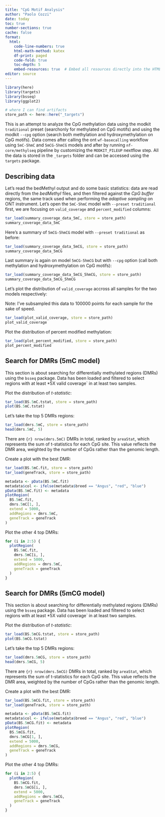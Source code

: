 ```yaml
---
title: "CpG Motif Analysis"
author: "Paolo Cozzi"
date: today
toc: true
number-sections: true
cache: false
format:
  html:
    code-line-numbers: true
    html-math-method: katex
    df-print: paged
    code-fold: true
    toc-depth: 5
    embed-resources: true  # Embed all resources directly into the HTML file
editor: source
---
```


```r
library(here)
library(targets)
library(bsseq)
library(ggplot2)

# where I can find artifacts
store_path <- here::here("_targets")
```

This is an attempt to analyze the CpG methylation data using the modkit `traditional`
preset (searchonly for methylated on CpG motifs) and using the modkit `--cpg` option
(search both methylation and hydroxymethylation on CpG motifs). Data comes after
calling the ont `wf-basecalling` workflow using `5mC-5hmC` and `5mCG-5hmCG`
models and after by running `nf-core/methylseq` pipeline by customizing the
`MODKIT_PILEUP` nextflow step. All the data is stored in the `_targets` folder
and can be accessed using the `targets` package.

## Describing data

Let's read the bedMethyl output and do some basic statistics: data are read directly
from the *bedMethyl* files, and then filtered against the *CpG buffer* regions,
the same track used when performing the *adaptive sampling* on ONT instrument.
Let's open the `5mC-5hmC` model with `--preset traditional` first, we are focusing
on `valid_coverage` and `percent_modified` columns:

```r
tar_load(summary_coverage_data_5mC, store = store_path)
summary_coverage_data_5mC
```

Here's a summary of `5mCG-5hmCG` model with `--preset traditional` as before:

```r
tar_load(summary_coverage_data_5mCG, store = store_path)
summary_coverage_data_5mCG
```

Last summary is again on model `5mCG-5hmCG` but with `--cpg` option (call both
methylation and hydroxymethylation on CpG motifs):

```r
tar_load(summary_coverage_data_5mCG_5hmCG, store = store_path)
summary_coverage_data_5mCG_5hmCG
```

Let's plot the distribution of `valid_coverage` accross all samples for the two
models respectively:

::: {.callout-warning}
Note: I've subsampled this data to 100000 points for each sample for the sake of speed.
:::

```r
tar_load(plot_valid_coverage, store = store_path)
plot_valid_coverage
```

Plot the distribution of percent modified methylation:

```r
tar_load(plot_percent_modified, store = store_path)
plot_percent_modified
```

## Search for DMRs (5mC model)

This section is about searching for differentially methylated regions (DMRs)
using the `bsseq` package. Data has been loaded and filtered to select regions
with at least *5X valid coverage` in at least two samples.

Plot the distribution of *t-statistic*:

```r
tar_load(BS.5mC.tstat, store = store_path)
plot(BS.5mC.tstat)
```

Let's take the top 5 DMRs regions:

```r
tar_load(dmrs.5mC, store = store_path)
head(dmrs.5mC, 5)
```

There are `{r} nrow(dmrs.5mC)` DMRs in total, ranked by `areaStat`, which represents
the sum of t-statistics for each CpG site. This value reflects the DMR area,
weighted by the number of CpGs rather than the genomic length.

Create a plot with the best DMR:

```r
tar_load(BS.5mC.fit, store = store_path)
tar_load(geneTrack, store = store_path)

metadata <- pData(BS.5mC.fit)
metadata$col <- ifelse(metadata$breed == "Angus", "red", "blue")
pData(BS.5mC.fit) <- metadata
plotRegion(
  BS.5mC.fit,
  dmrs.5mC[1, ],
  extend = 5000,
  addRegions = dmrs.5mC,
  geneTrack = geneTrack
)
```

Plot the other 4 top DMRs:

```r
for (i in 2:5) {
  plotRegion(
    BS.5mC.fit,
    dmrs.5mC[i, ],
    extend = 5000,
    addRegions = dmrs.5mC,
    geneTrack = geneTrack
  )
}
```

## Search for DMRs (5mCG model)

This section is about searching for differentially methylated regions (DMRs)
using the `bsseq` package. Data has been loaded and filtered to select regions
with at least *5X valid coverage` in at least two samples.

Plot the distribution of *t-statistic*:

```r
tar_load(BS.5mCG.tstat, store = store_path)
plot(BS.5mCG.tstat)
```

Let's take the top 5 DMRs regions:

```r
tar_load(dmrs.5mCG, store = store_path)
head(dmrs.5mCG, 5)
```

There are `{r} nrow(dmrs.5mCG)` DMRs in total, ranked by `areaStat`, which represents
the sum of t-statistics for each CpG site. This value reflects the DMR area,
weighted by the number of CpGs rather than the genomic length.

Create a plot with the best DMR:

```r
tar_load(BS.5mCG.fit, store = store_path)
tar_load(geneTrack, store = store_path)

metadata <- pData(BS.5mCG.fit)
metadata$col <- ifelse(metadata$breed == "Angus", "red", "blue")
pData(BS.5mCG.fit) <- metadata
plotRegion(
  BS.5mCG.fit,
  dmrs.5mCG[1, ],
  extend = 5000,
  addRegions = dmrs.5mCG,
  geneTrack = geneTrack
)
```

Plot the other 4 top DMRs:

```r
for (i in 2:5) {
  plotRegion(
    BS.5mCG.fit,
    dmrs.5mCG[i, ],
    extend = 5000,
    addRegions = dmrs.5mCG,
    geneTrack = geneTrack
  )
}
```
